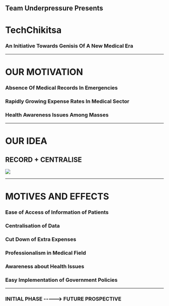 

## Team Underpressure Presents
# TechChikitsa
### An Initiative Towards Genisis Of A New Medical Era
---
# OUR MOTIVATION
### Absence Of Medical Records In Emergencies
### Rapidly Growing Expense Rates In Medical Sector
### Health Awareness Issues Among Masses
---
# OUR IDEA
## RECORD + CENTRALISE

<Image src="https://raw.githubusercontent.com/abhimonga/present/master/use%20case.PNG" />

---
# MOTIVES AND EFFECTS
### Ease of Access of Information of Patients
### Centralisation of Data
### Cut Down of Extra Expenses
### Professionalism in Medical Field
### Awareness about Health Issues
### Easy Implementation of Government Policies

---
### INITIAL PHASE -----> FUTURE PROSPECTIVE
